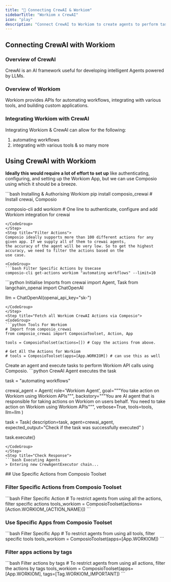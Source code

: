 ```yaml
---
title: "🚀 Connecting CrewAI & Workiom"
sidebarTitle: "Workiom x CrewAI"
icon: "play"
description: "Connect CrewAI to Workiom to create agents to perform tasks using natural language"
---
```


## Connecting CrewAI with Workiom

### Overview of CrewAI

CrewAI is an AI framework useful for developing intelligent Agents powered by LLMs.

### Overview of Workiom

Workiom provides APIs for automating workflows, integrating with various tools, and building custom applications.

### Integrating Workiom with CrewAI

Integrating Workiom & CrewAI can allow for the following:

1. automating workflows
2. integrating with various tools
& so many more

## Using CrewAI with Workiom

<Steps>
<Step title="Setting Up the Environment">

**Ideally this would require a lot of effort to set up** like authenticating, configuring, and setting up the Workiom App, but we can use Composio using which it should be a breeze.

<CodeGroup>
```bash Installing & Authorising Workiom
pip install composio_crewai # Install crewai, Composio 

composio-cli add workiom # One line to authenticate, configure and add Workiom integration for crewai
```
</CodeGroup>
</Step>
<Step title="Filter Actions">
Composio ideally supports more than 100 different actions for any given app. If we supply all of them to crewai agents, 
the accuracy of the agent will be very low. So to get the highest accuracy, we need to filter the actions based on the 
use case.

<CodeGroup>
```bash Filter Specific Actions by Usecase
composio-cli get-actions workiom "automating workflows" --limit=10
```
</CodeGroup>

</Step>
<Step title="Import Base Packages">

<CodeGroup>
```python Initialise Imports
from crewai import Agent, Task
from langchain_openai import ChatOpenAI

llm = ChatOpenAI(openai_api_key="sk-<OPENAI KEY>")
```
</CodeGroup>
</Step>
<Step title="Fetch all Workiom CrewAI Actions via Composio">
<CodeGroup>
```python Tools For Workiom
# Import from composio_crewai
from composio_crewai import ComposioToolset, Action, App

tools = ComposioToolset(actions=[]) # Copy the actions from above. 

# Get All the Actions for Workiom
# tools = ComposioToolset(apps=[App.WORKIOM]) # can use this as well
```
</CodeGroup>
</Step>
<Step title="Execute the Agent">
Create an agent and execute tasks to perform Workiom API calls using Composio. 
<CodeGroup>
```python CrewAI Agent executes the task

task = "automating workflows"

crewai_agent = Agent(
    role='Workiom Agent',
    goal="""You take action on Workiom using Workiom APIs""",
    backstory="""You are AI agent that is responsible for taking actions on Workiom on users behalf. You need to take action on Workiom using Workiom APIs""",
    verbose=True,
    tools=tools,
    llm=llm
)

task = Task(
    description=task,
    agent=crewai_agent,
    expected_output="Check if the task was successfully executed"
)

task.execute()
```
</CodeGroup>
</Step>
<Step title="Check Response">
```bash Executing Agents
> Entering new CrewAgentExecutor chain...
```
</Step>
</Steps>
## Use Specific Actions from Composio Toolset

### Filter Specific Actions from Composio Toolset

<CodeGroup>
```bash Filter Specific Action
# To restrict agents from using all the actions, filter specific actions
tools_workiom = ComposioToolset(actions=[Action.WORKIOM_{ACTION_NAME}])
```
</CodeGroup>

### Use Specific Apps from Composio Toolset
<CodeGroup>
```bash Filter Specific App
# To restrict agents from using all tools, filter specific tools
tools_workiom = ComposioToolset(apps=[App.WORKIOM])
```
</CodeGroup>

### Filter apps actions by tags 
<CodeGroup>
```bash Filter actions by tags
# To restrict agents from using all actions, filter the actions by tags
tools_workiom = ComposioToolset(apps=[App.WORKIOM], tags=[Tag.WORKIOM_IMPORTANT])
```
</CodeGroup>